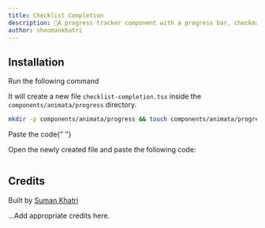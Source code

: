 ```yaml
---
title: Checklist Completion
description: A progress tracker component with a progress bar, checkmarks for completed steps, and a counter.
author: shoomankhatri
---
```


<ComponentPreview name="progress-checklist-completion--docs" />

## Installation

<Steps>

<Step>Run the following command</Step>

It will create a new file `checklist-completion.tsx` inside the `components/animata/progress` directory.

```bash
mkdir -p components/animata/progress && touch components/animata/progress/checklist-completion.tsx
```

<Step>Paste the code</Step>{" "}

Open the newly created file and paste the following code:

```jsx file=<rootDir>/animata/progress/checklist-completion.tsx

```

</Steps>

## Credits

Built by [Suman Khatri](https://github.com/shoomankhatri)

...Add appropriate credits here.
